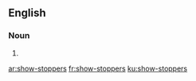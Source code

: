 {{also|showstoppers|show stoppers}}
==English==

===Noun===
{{head|en|noun plural form}}

# {{plural of|show-stopper|lang=en}}

[[ar:show-stoppers]]
[[fr:show-stoppers]]
[[ku:show-stoppers]]